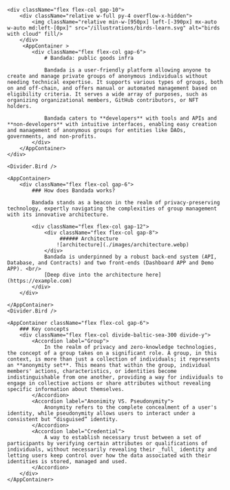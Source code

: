 
<div className="bg-classic-rose-100 py-30">

    <div className="flex flex-col gap-10">
        <div className="relative w-full py-4 overflow-x-hidden">
            <img className="relative min-w-[950px] left-[-390px] mx-auto w-auto md:left-[0px]" src="/illustrations/birds-learn.svg" alt="birds with cloud" fill/>
        </div>
         <AppContainer >
            <div className="flex flex-col gap-6">
                # Bandada: public goods infra

                Bandada is a user-friendly platform allowing anyone to create and manage private groups of anonymous individuals without needing technical expertise. It supports various types of groups, both on and off-chain, and offers manual or automated management based on eligibility criteria. It serves a wide array of purposes, such as organizing organizational members, GitHub contributors, or NFT holders.

                Bandada caters to **developers** with tools and APIs and **non-developers** with intuitive interfaces, enabling easy creation and management of anonymous groups for entities like DAOs, governments, and non-profits.
            </div>
        </AppContainer>
    </div>

    <Divider.Bird />

    <AppContainer>
        <div className="flex flex-col gap-6">
            ### How does Bandada works?

            Bandada stands as a beacon in the realm of privacy-preserving technology, expertly navigating the complexities of group management with its innovative architecture.

            <div className="flex flex-col gap-12">
                <div className="flex flex-col gap-8">
                     ###### Architecture
                    ![architecture](./images/architecture.webp)
                </div>
                Bandada is underpinned by a robust back-end system (API, Database, and Contracts) and two front-ends (Dashboard APP and Demo APP). <br/>
                [Deep dive into the architecture here](https://example.com)
            </div>
        </div>

    </AppContainer>
    <Divider.Bird />

    <AppContainer className="flex flex-col gap-6">
        ### Key concepts
        <div className="flex flex-col divide-baltic-sea-300 divide-y">
            <Accordion label="Group">
                In the realm of privacy and zero-knowledge technologies, the concept of a group takes on a significant role. A group, in this context, is more than just a collection of individuals; it represents an **anonymity set**. This means that within the group, individual members' actions, characteristics, or identities become indistinguishable from one another, providing a way for individuals to engage in collective actions or share attributes without revealing specific information about themselves.
            </Accordion>
            <Accordion label="Anonimity VS. Pseudonymity">
                Anonymity refers to the complete concealment of a user's identity, while pseudonymity allows users to interact under a consistent but “disguised” identity.
            </Accordion>
            <Accordion label="Credential">
                A way to establish necessary trust between a set of participants by verifying certain attributes or qualifications of individuals, without necessarily revealing their _full_ identity and letting users keep control over how the data associated with their identities is stored, managed and used.
            </Accordion>
        </div>
    </AppContainer>

</div>

<ArticlesAndVideos />
